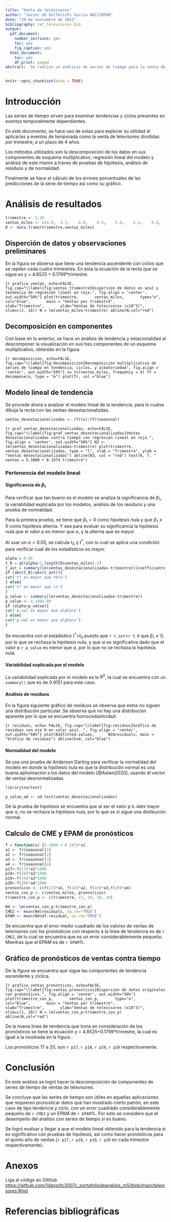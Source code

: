 ---
title: "Venta de televisores"
author: "Javier de Golferichs García A01139500"
date: "29 de noviembre de 2022"
bibliography: ref_televisores.bib
output: 
  pdf_document:
    number_sections: yes
    toc: yes
    fig_caption: yes
  html_document:
    toc: yes
    df_print: paged
abstract: 'Se realizo un análisis de series de tiempo para la venta de televisores durante 4 años divididas por trimestre. Con esta se evalúa el modelo lineal de la tendencia, así como la validez de la serie de tiempo y los pronósticos hechos con base en estos. Se encontró que el análisis mediante series de tiempo si tuvo buen desempeño mediante el CME y EPAM. También se logró hacer el pronóstico del quinto trimenste.'
---

```{r setup, include=FALSE}
knitr::opts_chunk$set(echo = TRUE)
```

# Introducción

Las series de tiempo sirven para examinar tendencias y ciclos presentes en eventos temporalmente dependientes.

En este documento, se hace uso de estas para explorar su utilidad al aplicarlas a eventos de temporada como la venta de televisores divididas por trimestre, a un plazo de 4 años.

Los métodos utilizados son la descomposición de los datos en sus componentes de esquema multiplicativo, regresión lineal del modelo y análisis de este mismo a traves de pruebas de hipótesis, análisis de residuos y de normalidad. 

Finalmente se hace el cálculo de los errores porcentuales de las predicciones de la serie de tiempo así como su gráfico.

\newpage

# Análisis de resultados

```{r datos, echo=FALSE}
trimestre <- 1:16
ventas_miles <- c(4.8,	4.1,	6.0,	6.5,	5.8,	5.2,	6.8,	7.4,	6.0,	5.6,	7.5,	7.8,	6.3,	5.9,	8.0,	8.4)
D <- data.frame(trimestre,ventas_miles)
```

## Disperción de datos y observaciones preliminares

En la figura \ref{fig:ventas_trimestre} se observa que tiene una tendencia ascendente con ciclos que se repiten cada cuatro trimestres. En esta la ecuación de la recta que se sigue es y = 4.8525 + 0.1799*trimestre.

```{r grafica_ventas, echo=FALSE, fig.cap="\\label{fig:ventas_trimestre}Dispersión de datos en azul y tendencia de regresión lineal en rojo.", fig.align = 'center', out.width="50%"}
plot(trimestre, 
     ventas_miles, 
     type="o", 
     col="blue", 
     main = "Ventas por trimestre", 
     xlab="Trimestre", 
     ylab="Ventas de televisores (x10^3)",
     xlim=c(1, 16))
N = lm(ventas_miles~trimestre)
abline(N,col="red")
```

## Decomposición en componentes

Con base en lo anterior, se hace un análisis de tendencia y estacionalidad al descomponer la visualización en sus tres componentes de un esquema multiplicativo, obtenido en la figura \ref{fig:decomposicion}

```{r decomposicion, echo=FALSE, fig.cap="\\label{fig:decomposicion}Decomposición multiplicativa de series de tiempo en tendencia, ciclos, y aleatoriedad", fig.align = 'center', out.width="50%"}
x= ts(ventas_miles, frequency = 4)
Tr = decompose(x, type = "m")
plot(Tr, col ="blue")
```

## Modelo lineal de tendencia

Se procede ahora a analizar el modelo lineal de la tendencia, para lo cualse dibuja la recta con las ventas desestacionalizdas.

```{r ventas_des, echo=FALSE}
ventas_desestacionalizadas <- (Tr$x)/(Tr$seasonal)
```

```{r graf_ventas_desestacionalizadas, echo=FALSE, fig.cap="\\label{fig:graf_ventas_desestacionalizadas}Ventas desestacionalizadas contra tiempo con regresión lineal en rojo.", fig.align = 'center', out.width="50%"}
N3 <- lm(ventas_desestacionalizadas~trimestre)
plot(trimestre, ventas_desestacionalizadas, type = "l", xlab = "Trimestre", ylab = "Ventas desestacionalizadas")
abline(N3, col = "red")
text(6, 7, " ventas = 5.1080 + 0.1474 trimestre")
```

### Pertenencia del modelo lineal

#### Significancia de $\beta_1$

Para verificar que tan bueno es el modelo se analiza la significancia de $\beta_1$, la variabilidad explicada por los modelos, análisis de los residuos y una prueba de normalidad.

Para la primera prueba, se tiene que $\beta_1=0$ como hipótesis nula y que $\beta_1\neq0$ como hipótesis alterna. Y sea para evaluar su significancia la hipótesis nula que el valor p es menor que $\alpha$, y la alterna que es mayor.

Al usar un $\alpha =0.05$, se calcula $t_0$ y $t^*$, con lo cual se aplica una condición para verificar cual de los estadísticos es mayor.

```{r significancia_beta1, echo = FALSE}
alpha = 0.05
t_0 = qt(alpha/2,length(D$ventas_miles)-2)
t_ast = summary(lm(ventas_desestacionalizadas~trimestre))$coefficients[2,3]
if (abs(t_0)<abs(t_ast)){
cat('t* es mayor que t0\n')
} else{
cat('t* es menor que \n')
}
p_value <- summary(lm(ventas_desestacionalizadas~trimestre))
p_value <- 4.248e-09
if (alpha<p_value){
cat('p-val es mayor que alpha\n')
} else{
cat('p-val es menor que alpha\n')
}
```

Se encuentra con el estadístico $t^*$>$t_0$ puesto que `r t_ast`>`r t_0` que $\beta_1 \neq 0$, por lo que se rechaza la hipótesis nula, y que si es significativa dado que el valor p `r p_value` es menor que $\alpha$, por lo que no se rechaza la hipótesis nula.

#### Variabilidad explicada por el modelo

La variabilidad explicada por el modelo es la $R^2$, la cual se encuentra con un `summary()` que es de $0.9151$ para este caso.

#### Análisis de residuos

En la figura \ref{fig:residuos} siguiente gráfico de residuos se observa que estos no siguen una distribución particular. Se observa que no hay una distribución aparente por lo que se encuentra homocedasticidad.

```{r residuos, echo= FALSE, fig.cap="\\label{fig:residuos}Gráfico de residuos con eje 0 en color azul. ", fig.align = 'center', out.width="50%"}
plot(N3$fitted.values,
     N3$residuals, main = "Gráfico de residuos")
abline(h=0, col="blue")
```


#### Normalidad del modelo

Se usa una prueba de Anderson Darling para verificar la normalidad del modelo en donde la hipótesis nula es que la distribución normal es una buena apliximación a los datos del modelo [@Aslam2020], usando el vector de ventas desnormalizadas.

```{r echo=FALSE}
library(nortest)
```

```{r normalidad, echo = FALSE}
p_value_ad <- ad.test(ventas_desestacionalizadas)
```

De la prueba de hipótesis se encuentra que al ser el valor p `0.4069` mayor que $\alpha$, no se rechaza la hipótesis nula, por lo que se si sigue una distibución normal.

## Calculo de CME y EPAM de pronósticos

```{r pronosticos, echo =FALSE}
f = function(x) {5.1080 + 0.1474*x}
a1 <- Tr$seasonal[1]
a2 <- Tr$seasonal[2]
a3 <- Tr$seasonal[3]
a4 <- Tr$seasonal[4]
p17<-f(17)*a1*1000
p18<-f(18)*a2*1000
p19<-f(19)*a3*1000
p20<-f(20)*a4*1000
pronosticos <- c(f(17)*a1, f(18)*a2, f(19)*a3,f(20)*a4)
ventas_con_p <- c(ventas_miles, pronosticos)
trimestre_con_p <- c(trimestre, 17, 18, 19, 20)
```


```{r error, echo=FALSE}
N4 <- lm(ventas_con_p~trimestre_con_p)
CME2 <- mean(N4$residuals, na.rm="TRUE")
EPAM <- mean(N4$df.residual, na.rm="TRUE")
```

Se encuentra que el error medio cuadrado de los valores de ventas de televisores con los pronósticos con respecto a la línea de tendencia es de `r CME2`, de lo cual se encuentra que es un error considerablemente pequeño. Mientras que el EPAM es de `r EPAM`%.

## Gráfico de pronósticos de ventas contra tiempo

De la figura \ref{fig:ventas_pronosticos} se encuentra que sigue las componentes de tendencia ascendente y ciclica.

```{r grafica_ventas_pronosticos, echo=FALSE, fig.cap="\\label{fig:ventas_pronosticos}Dispersión de datos originales con pronósticos.", fig.align = 'center', out.width="50%"}
plot(trimestre_con_p, 
     ventas_con_p, 
     type="o", 
     col="blue", 
     main = "Ventas por trimestre", 
     xlab="Trimestre", 
     ylab="Ventas de televisores (x10^3)",
     xlim=c(1, 20))
N = lm(ventas_con_p~trimestre_con_p)
abline(N,col="red")
```

De la nueva línea de tendencia que toma en consideración de los pronósticos se tiene la ecuación y = 4.8525+0.1799*trimestre, la cual es igual a la mostrada en la figura \ref{fig:ventas_trimestre}.

Los pronósticos 17 a 20, son `r p17`, `r p18`, `r p19`, `r p20` respectivamente.

# Conclusión

En este análisis se logró hacer la descomposición de componentes de series de tiempo de ventas de televisores.

Se concluye que las series de tiempo son útiles en aquellas aplicaciones que requieren pronosticar datos que han mostrado cierto patrón, en este caso de tipo tendencia y ciclo, con un error cuadrádo considerablemente pequeño de `r CME2` y un EPAM  de `r EPAM`%. Por esto se considera que el desempeño del análisis con series de tiempo si es bueno.

Se logró evaluar y llegar a que el modelo lineal obtenido para la tendencia si es significativo con pruebas de hipótesis, así como hacer pronósticos para el quinto año de ventas (`r p17`, `r p18`, `r p19`, `r p20` en cada trimestre respectivamente).

# Anexos

Liga al código en GitHub [https://github.com/1dgog/tc3007c_portafoliodeanalisis_m5/blob/main/televisores.Rmd](https://github.com/1dgog/tc3007c_portafoliodeanalisis_m5/blob/main/televisores.Rmd)


# Referencias bibliográficas
